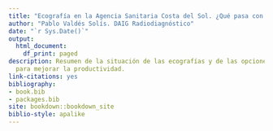 ```yaml
--- 
title: "Ecografía en la Agencia Sanitaria Costa del Sol. ¿Qué pasa con los técnicos?"
author: "Pablo Valdés Solís. DAIG Radiodiagnóstico"
date: "`r Sys.Date()`"
output:
  html_document:
    df_print: paged
description: Resumen de la situación de las ecografías y de las opciones que existen
  para mejorar la productividad.
link-citations: yes
bibliography:
- book.bib
- packages.bib
site: bookdown::bookdown_site
biblio-style: apalike
---
```

